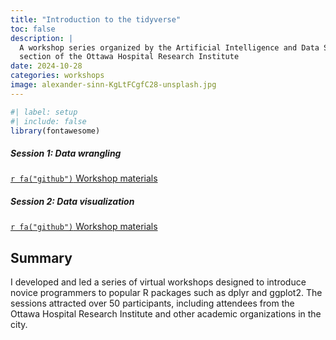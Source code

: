 ```yaml
---
title: "Introduction to the tidyverse"
toc: false
description: |
  A workshop series organized by the Artificial Intelligence and Data Science 
  section of the Ottawa Hospital Research Institute
date: 2024-10-28
categories: workshops
image: alexander-sinn-KgLtFCgfC28-unsplash.jpg
---
```


```r
#| label: setup
#| include: false
library(fontawesome)
```

##### Session 1: Data wrangling

<a class="btn btn-light" href="https://github.com/reikookamoto/2024-10-28_intro-to-dplyr">
`r fa("github")` Workshop materials</a>

##### Session 2: Data visualization 

<a class="btn btn-light" href="https://github.com/reikookamoto/2024-11-04_intro-to-ggplot2">
`r fa("github")` Workshop materials</a>

## Summary

I developed and led a series of virtual workshops designed to introduce novice 
programmers to popular R packages such as dplyr and ggplot2. The sessions 
attracted over 50 participants, including attendees from the Ottawa Hospital 
Research Institute and other academic organizations in the city.
